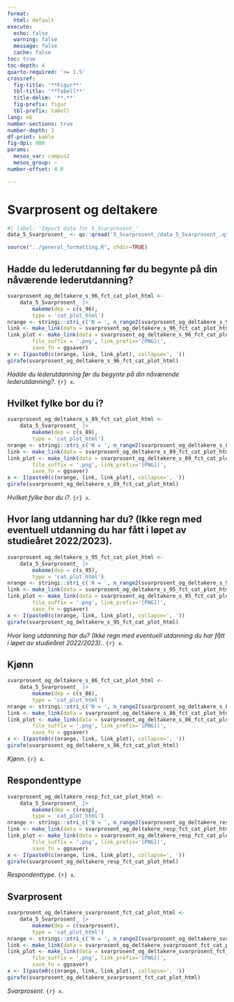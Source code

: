 ```yaml
---
format:
  html: default
execute:
  echo: false
  warning: false
  message: false
  cache: false
toc: true
toc-depth: 4
quarto-required: '>= 1.5'
crossref:
  fig-title: '**Figur**'
  tbl-title: '**Tabell**'
  title-delim: '**.**'
  fig-prefix: figur
  tbl-prefix: tabell
lang: nb
number-sections: true
number-depth: 3
df-print: kable
fig-dpi: 900
params:
  mesos_var: campus2
  mesos_group: ~
number-offset: 4.0

---
```

# Svarprosent og deltakere
```r
#| label: 'Import data for 5_Svarprosent_'
data_5_Svarprosent_ <- qs::qread('5_Svarprosent_/data_5_Svarprosent_.qs')
```
```r
source("../general_formatting.R", chdir=TRUE)
```

## Hadde du lederutdanning før du begynte på din nåværende lederutdanning?{#sec-Hadde-du-lederutdanning-for-du-begynte-pa-din-navarende-lederutdanning--67}


::: {#fig-svarprosent-og-deltakere-s-96-fct-cat-plot-html}

```r
svarprosent_og_deltakere_s_96_fct_cat_plot_html <-
	data_5_Svarprosent_ |>
		makeme(dep = c(s_96),
		type = 'cat_plot_html')
nrange <- stringi::stri_c('N = ', n_range2(svarprosent_og_deltakere_s_96_fct_cat_plot_html[[1]]))
link <- make_link(data = svarprosent_og_deltakere_s_96_fct_cat_plot_html[[1]]$data)
link_plot <- make_link(data = svarprosent_og_deltakere_s_96_fct_cat_plot_html,
		file_suffix = '.png', link_prefix='[PNG](',
		save_fn = ggsaver)
x <- I(paste0(c(nrange, link, link_plot), collapse=', '))
girafe(svarprosent_og_deltakere_s_96_fct_cat_plot_html)
```

_Hadde du lederutdanning før du begynte på din nåværende lederutdanning?_. `{r} x`.

:::


## Hvilket fylke bor du i?{#sec-Hvilket-fylke-bor-du-i--82}


::: {#fig-svarprosent-og-deltakere-s-89-fct-cat-plot-html}

```r
svarprosent_og_deltakere_s_89_fct_cat_plot_html <-
	data_5_Svarprosent_ |>
		makeme(dep = c(s_89),
		type = 'cat_plot_html')
nrange <- stringi::stri_c('N = ', n_range2(svarprosent_og_deltakere_s_89_fct_cat_plot_html[[1]]))
link <- make_link(data = svarprosent_og_deltakere_s_89_fct_cat_plot_html[[1]]$data)
link_plot <- make_link(data = svarprosent_og_deltakere_s_89_fct_cat_plot_html,
		file_suffix = '.png', link_prefix='[PNG](',
		save_fn = ggsaver)
x <- I(paste0(c(nrange, link, link_plot), collapse=', '))
girafe(svarprosent_og_deltakere_s_89_fct_cat_plot_html)
```

_Hvilket fylke bor du i?_. `{r} x`.

:::


## Hvor lang utdanning har du? (Ikke regn med eventuell utdanning du har fått i løpet av studieåret 2022/2023).{#sec-Hvor-lang-utdanning-har-du-Ikke-regn-med-eventuell-utdanning-du-har-fatt-i-lopet-av-studiearet-2022-2023--39}


::: {#fig-svarprosent-og-deltakere-s-95-fct-cat-plot-html}

```r
svarprosent_og_deltakere_s_95_fct_cat_plot_html <-
	data_5_Svarprosent_ |>
		makeme(dep = c(s_95),
		type = 'cat_plot_html')
nrange <- stringi::stri_c('N = ', n_range2(svarprosent_og_deltakere_s_95_fct_cat_plot_html[[1]]))
link <- make_link(data = svarprosent_og_deltakere_s_95_fct_cat_plot_html[[1]]$data)
link_plot <- make_link(data = svarprosent_og_deltakere_s_95_fct_cat_plot_html,
		file_suffix = '.png', link_prefix='[PNG](',
		save_fn = ggsaver)
x <- I(paste0(c(nrange, link, link_plot), collapse=', '))
girafe(svarprosent_og_deltakere_s_95_fct_cat_plot_html)
```

_Hvor lang utdanning har du? (Ikke regn med eventuell utdanning du har fått i løpet av studieåret 2022/2023)._. `{r} x`.

:::


## Kjønn{#sec-Kjonn-46}


::: {#fig-svarprosent-og-deltakere-s-86-fct-cat-plot-html}

```r
svarprosent_og_deltakere_s_86_fct_cat_plot_html <-
	data_5_Svarprosent_ |>
		makeme(dep = c(s_86),
		type = 'cat_plot_html')
nrange <- stringi::stri_c('N = ', n_range2(svarprosent_og_deltakere_s_86_fct_cat_plot_html[[1]]))
link <- make_link(data = svarprosent_og_deltakere_s_86_fct_cat_plot_html[[1]]$data)
link_plot <- make_link(data = svarprosent_og_deltakere_s_86_fct_cat_plot_html,
		file_suffix = '.png', link_prefix='[PNG](',
		save_fn = ggsaver)
x <- I(paste0(c(nrange, link, link_plot), collapse=', '))
girafe(svarprosent_og_deltakere_s_86_fct_cat_plot_html)
```

_Kjønn_. `{r} x`.

:::


## Respondenttype{#sec-Respondenttype-89}


::: {#fig-svarprosent-og-deltakere-resp-fct-cat-plot-html}

```r
svarprosent_og_deltakere_resp_fct_cat_plot_html <-
	data_5_Svarprosent_ |>
		makeme(dep = c(resp),
		type = 'cat_plot_html')
nrange <- stringi::stri_c('N = ', n_range2(svarprosent_og_deltakere_resp_fct_cat_plot_html[[1]]))
link <- make_link(data = svarprosent_og_deltakere_resp_fct_cat_plot_html[[1]]$data)
link_plot <- make_link(data = svarprosent_og_deltakere_resp_fct_cat_plot_html,
		file_suffix = '.png', link_prefix='[PNG](',
		save_fn = ggsaver)
x <- I(paste0(c(nrange, link, link_plot), collapse=', '))
girafe(svarprosent_og_deltakere_resp_fct_cat_plot_html)
```

_Respondenttype_. `{r} x`.

:::


## Svarprosent{#sec-Svarprosent-07}


::: {#fig-svarprosent-og-deltakere-svarprosent-fct-cat-plot-html}

```r
svarprosent_og_deltakere_svarprosent_fct_cat_plot_html <-
	data_5_Svarprosent_ |>
		makeme(dep = c(svarprosent),
		type = 'cat_plot_html')
nrange <- stringi::stri_c('N = ', n_range2(svarprosent_og_deltakere_svarprosent_fct_cat_plot_html[[1]]))
link <- make_link(data = svarprosent_og_deltakere_svarprosent_fct_cat_plot_html[[1]]$data)
link_plot <- make_link(data = svarprosent_og_deltakere_svarprosent_fct_cat_plot_html,
		file_suffix = '.png', link_prefix='[PNG](',
		save_fn = ggsaver)
x <- I(paste0(c(nrange, link, link_plot), collapse=', '))
girafe(svarprosent_og_deltakere_svarprosent_fct_cat_plot_html)
```

_Svarprosent_. `{r} x`.

:::
